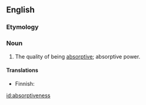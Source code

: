==English==

===Etymology===
{{suffix|absorptive|ness|lang=en}}

===Noun===
{{en-noun|-}}

# The quality of being [[absorptive]]; absorptive power.

====Translations====
{{trans-top|absorptive power}}
* Finnish: {{t|fi|absorboivuus}}
{{trans-mid}}
{{trans-bottom}}

[[id:absorptiveness]]